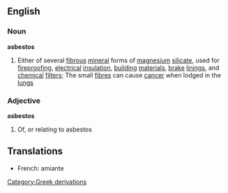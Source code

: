 ==English==
===Noun===
{{wikipedia}}
'''asbestos'''
#Either of several [[fibrous]] [[mineral]] forms of [[magnesium]] [[silicate]], used for [[fireproof]]ing, [[electrical]] [[insulation]], [[building]] [[materials]], [[brake]] [[lining]]s, and [[chemical]] [[filter]]s; The small [[fibre]]s can cause [[cancer]] when lodged in the [[lungs]]
===Adjective===
'''asbestos'''
#Of, or relating to asbestos
==Translations==
*French: amiante
[[Category:Greek derivations]]